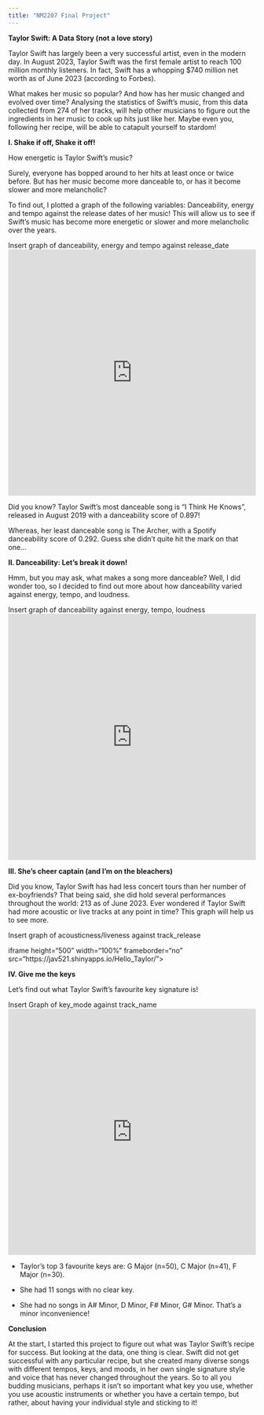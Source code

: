 ```yaml
---
title: "NM2207 Final Project"
---
```


**Taylor Swift: A Data Story (not a love story)**

Taylor Swift has largely been a very successful artist, even in the modern day. In August 2023, Taylor Swift was the first female artist to reach 100 million monthly listeners. In fact, Swift has a whopping \$740 million net worth as of June 2023 (according to Forbes).

What makes her music so popular? And how has her music changed and evolved over time? Analysing the statistics of Swift's music, from this data collected from 274 of her tracks, will help other musicians to figure out the ingredients in her music to cook up hits just like her. Maybe even you, following her recipe, will be able to catapult yourself to stardom!

**I. Shake if off, Shake it off!**

How energetic is Taylor Swift's music?

Surely, everyone has bopped around to her hits at least once or twice before. But has her music become more danceable to, or has it become slower and more melancholic?

To find out, I plotted a graph of the following variables: Danceability, energy and tempo against the release dates of her music! This will allow us to see if Swift's music has become more energetic or slower and more melancholic over the years.

Insert graph of danceability, energy and tempo against release_date <iframe height="500" width="100%" frameborder="no" src="https://jav521.shinyapps.io/TaylorSongs/"> </iframe>

Did you know? Taylor Swift's most danceable song is "I Think He Knows", released in August 2019 with a danceability score of 0.897!

Whereas, her least danceable song is The Archer, with a Spotify danceability score of 0.292. Guess she didn't quite hit the mark on that one...

**II. Danceability: Let's break it down!**

Hmm, but you may ask, what makes a song more danceable? Well, I did wonder too, so I decided to find out more about how danceability varied against energy, tempo, and loudness.

Insert graph of danceability against energy, tempo, loudness <iframe height="500" width="100%" frameborder="no" src="https://jav521.shinyapps.io/Taylor_CheerCaptain/"> </iframe>

**III. She's cheer captain (and I'm on the bleachers)**

Did you know, Taylor Swift has had less concert tours than her number of ex-boyfriends? That being said, she did hold several performances throughout the world: 213 as of June 2023. Ever wondered if Taylor Swift had more acoustic or live tracks at any point in time? This graph will help us to see more.

Insert graph of acousticness/liveness against track_release

iframe height="500" width="100%" frameborder="no" src="https://jav521.shinyapps.io/Hello_Taylor/"\> </iframe>

**IV. Give me the keys**

Let's find out what Taylor Swift's favourite key signature is!

Insert Graph of key_mode against track_name <iframe height="500" width="100%" frameborder="no" src="https://jav521.shinyapps.io/Taylor_Key/"> </iframe>

-   Taylor's top 3 favourite keys are: G Major (n=50), C Major (n=41), F Major (n=30).

-   She had 11 songs with no clear key.

-   She had no songs in A# Minor, D Minor, F# Minor, G# Minor. That's a minor inconvenience!

**Conclusion**

At the start, I started this project to figure out what was Taylor Swift's recipe for success. But looking at the data, one thing is clear. Swift did not get successful with any particular recipe, but she created many diverse songs with different tempos, keys, and moods, in her own single signature style and voice that has never changed throughout the years. So to all you budding musicians, perhaps it isn't so important what key you use, whether you use acoustic instruments or whether you have a certain tempo, but rather, about having your individual style and sticking to it!
